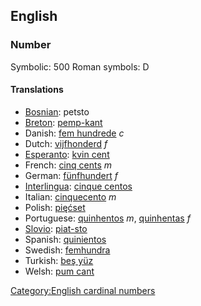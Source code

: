 ==English==
===Number===

Symbolic: 500
Roman symbols: D

====Translations====
*[[Bosnian]]: petsto
*[[Breton]]: [[pemp-kant]]
*Danish: [[fem hundrede]] ''c''
*Dutch: [[vijfhonderd]] ''f''
*[[Esperanto]]: [[kvin cent]]
*French: [[cinq cents]] ''m''
*German: [[fünfhundert]] ''f''
*[[Interlingua]]: [[cinque centos]]
*Italian: [[cinquecento]] ''m''
*Polish: [[pięćset]]
*Portuguese: [[quinhentos]] ''m'', [[quinhentas]] ''f''
*[[Slovio]]: [[piat-sto]]
*Spanish: [[quinientos]]
*Swedish: [[femhundra]]
*Turkish: [[beş yüz]]
*Welsh: [[pum cant]]

[[Category:English cardinal numbers]]